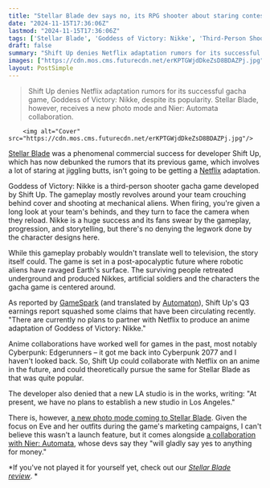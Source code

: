 ```yaml
---
title: "Stellar Blade dev says no, its RPG shooter about staring contests with anime butts (which you always win because butts don't have eyes) isn't getting a Netflix anime"
date: "2024-11-15T17:36:06Z"
lastmod: "2024-11-15T17:36:06Z"
tags: ['Stellar Blade', 'Goddess of Victory: Nikke', 'Third-Person Shooter', 'Gacha', 'Anime', 'Netflix', 'Post-Apocalyptic', 'Action', 'Mobile Game']
draft: false
summary: "Shift Up denies Netflix adaptation rumors for its successful gacha game, Goddess of Victory: Nikke, despite its popularity.  Stellar Blade, however, receives a new photo mode and Nier: Automata collaboration."
images: ["https://cdn.mos.cms.futurecdn.net/erKPTGWjdDkeZsD8BDAZPj.jpg"]
layout: PostSimple
---
```

> Shift Up denies Netflix adaptation rumors for its successful gacha game, Goddess of Victory: Nikke, despite its popularity.  Stellar Blade, however, receives a new photo mode and Nier: Automata collaboration.


        <img alt="Cover" src="https://cdn.mos.cms.futurecdn.net/erKPTGWjdDkeZsD8BDAZPj.jpg"/>
        
[Stellar Blade](https://www.gamesradar.com/stellar-blade/) was a phenomenal commercial success for developer Shift Up, which has now debunked the rumors that its previous game, which involves a lot of staring at jiggling butts, isn't going to be getting a [Netflix](https://www.gamesradar.com/netflix/) adaptation.

Goddess of Victory: Nikke is a third-person shooter gacha game developed by Shift Up. The gameplay mostly revolves around your team crouching behind cover and shooting at mechanical aliens. When firing, you're given a long look at your team's behinds, and they turn to face the camera when they reload. Nikke is a huge success and its fans swear by the gameplay, progression, and storytelling, but there's no denying the legwork done by the character designs here.

While this gameplay probably wouldn't translate well to television, the story itself could. The game is set in a post-apocalyptic future where robotic aliens have ravaged Earth's surface. The surviving people retreated underground and produced Nikkes, artificial soldiers and the characters the gacha game is centered around.

As reported by [<u>GameSpark</u>](https://www.gamespark.jp/article/2024/11/13/146893.html) (and translated by [<u>Automaton</u>](https://automaton-media.com/en/news/stellar-blades-shift-up-denies-rumors-of-new-los-angeles-studio-and-nikke-netflix-adaptation/)), Shift Up's Q3 earnings report squashed some claims that have been circulating recently. "There are currently no plans to partner with Netflix to produce an anime adaptation of Goddess of Victory: Nikke."

Anime collaborations have worked well for games in the past, most notably Cyberpunk: Edgerunners – it got me back into Cyberpunk 2077 and I haven't looked back. So, Shift Up could collaborate with Netflix on an anime in the future, and could theoretically pursue the same for Stellar Blade as that was quite popular.

The developer also denied that a new LA studio is in the works, writing: "At present, we have no plans to establish a new studio in Los Angeles."

There is, however, [<u>a new photo mode coming to Stellar Blade</u>](https://www.gamesradar.com/games/action/stellar-blade-is-finally-adding-photo-mode-next-week-just-in-time-to-snap-some-pictures-of-its-fancy-new-nier-automata-outfits/). Given the focus on Eve and her outfits during the game's marketing campaigns, I can't believe this wasn't a launch feature, but it comes alongside [<u>a collaboration with Nier: Automata</u>](https://www.gamesradar.com/games/action/the-nier-automata-devs-are-thrilled-to-be-part-of-stellar-blade-we-will-gladly-say-yes-to-anything-for-money/), whose devs say they "will gladly say yes to anything for money."

*If you've not played it for yourself yet, check out our *[<u><em>Stellar Blade review</em></u>](https://www.gamesradar.com/stellar-blade-review/)*. *
        